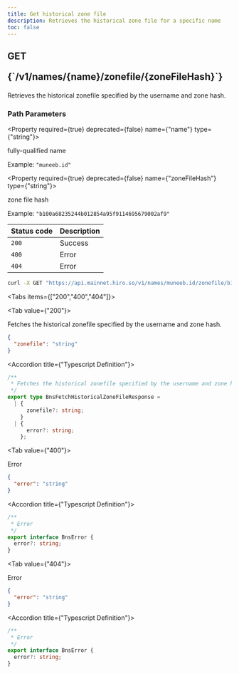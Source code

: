 ```yaml
---
title: Get historical zone file
description: Retrieves the historical zone file for a specific name
toc: false
---
```




<Root>

<API>

<div className='flex-1'>

<h2 className="not-prose mb-2 inline-flex items-center gap-3 font-mono">
  <div className="rounded-lg border px-1 py-0.5 text-xs font-medium border-green-400/50 bg-green-400/20 text-green-600 dark:text-green-400">
    GET
  </div>
  <p className="text-xs break-words overflow-hidden w-[95%]">{`/v1/names/{name}/zonefile/{zoneFileHash}`}</p>
</h2>

Retrieves the historical zonefile specified by the username and zone hash.

### Path Parameters

<Property required={true} deprecated={false} name={"name"} type={"string"}>

fully-qualified name

<span>Example:  `"muneeb.id"`</span>

</Property>

<Property required={true} deprecated={false} name={"zoneFileHash"} type={"string"}>

zone file hash

<span>Example:  `"b100a68235244b012854a95f9114695679002af9"`</span>

</Property>

| Status code | Description |
| :----------- | :----------- |
| `200` | Success |
| `400` | Error |
| `404` | Error |

</div>

<APIExample>

```bash title="Terminal"
curl -X GET "https://api.mainnet.hiro.so/v1/names/muneeb.id/zonefile/b100a68235244b012854a95f9114695679002af9"
```

<Tabs items={["200","400","404"]}>

<Tab value={"200"}>

Fetches the historical zonefile specified by the username and zone hash.

```json title="Example Response"
{
  "zonefile": "string"
}
```

<Accordions>

<Accordion title={"Typescript Definition"}>

```ts
/**
 * Fetches the historical zonefile specified by the username and zone hash.
 */
export type BnsFetchHistoricalZoneFileResponse =
  | {
      zonefile?: string;
    }
  | {
      error?: string;
    };

```

</Accordion>

</Accordions>

</Tab>

<Tab value={"400"}>

Error

```json title="Example Response"
{
  "error": "string"
}
```

<Accordions>

<Accordion title={"Typescript Definition"}>

```ts
/**
 * Error
 */
export interface BnsError {
  error?: string;
}

```

</Accordion>

</Accordions>

</Tab>

<Tab value={"404"}>

Error

```json title="Example Response"
{
  "error": "string"
}
```

<Accordions>

<Accordion title={"Typescript Definition"}>

```ts
/**
 * Error
 */
export interface BnsError {
  error?: string;
}

```

</Accordion>

</Accordions>

</Tab>

</Tabs>

</APIExample>

</API>

</Root>